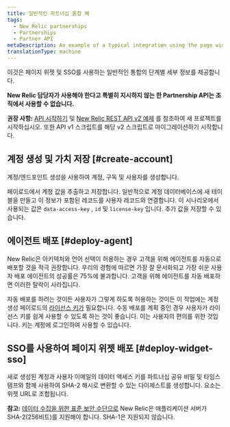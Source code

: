```yaml
---
title: 일반적인 파트너십 통합 예
tags:
  - New Relic partnerships
  - Partnerships
  - Partner API
metaDescription: An example of a typical integration using the page widget and SSO for New Relic partner accounts.
translationType: machine
---
```


이것은 페이지 위젯 및 SSO를 사용하는 일반적인 통합의 단계별 세부 정보를 제공합니다.

**New Relic 담당자가 사용해야 한다고 특별히 지시하지 않는 한 Partnership API는 조직에서 사용할 수 없습니다.**

**권장 사항:** [API 시작하기](/docs/apm/apis/requirements/new-relic-rest-api-v2-getting-started) 및 [New Relic REST API v2 예제](/docs/apis/rest-api-v2) 를 참조하여 새 프로젝트를 시작하십시오. 또한 API v1 스크립트를 해당 v2 스크립트로 마이그레이션하기 시작합니다.

## 계정 생성 및 가치 저장 [#create-account]

계정/엔드포인트 생성을 사용하여 계정, 구독 및 사용자를 생성합니다.

페이로드에서 계정 값을 추출하고 저장합니다. 일반적으로 계정 데이터베이스에 새 테이블을 만들고 이 정보가 포함된 레코드를 사용자 레코드와 연결합니다. 이 시나리오에서 사용되는 값은 `data-access-key` , `id` 및 `license-key` 입니다. 추가 값을 저장할 수 있습니다.

## 에이전트 배포 [#deploy-agent]

New Relic은 아키텍처와 언어 선택이 허용하는 경우 고객을 위해 에이전트를 자동으로 배포할 것을 적극 권장합니다. 우리의 경험에 따르면 가장 잘 문서화되고 가장 쉬운 사용자 배포 에이전트의 성공률은 75%에 불과합니다. 고객을 위해 에이전트를 자동 배포하면 이러한 탈락이 사라집니다.

자동 배포를 하려는 것이든 사용자가 그렇게 하도록 허용하는 것이든 이 작업에는 계정 생성 페이로드의 [라이선스 키가](/docs/apis/intro-apis/new-relic-api-keys/#license-key) 필요합니다. 수동 배포를 계획 중인 경우 사용자가 라이선스 키를 쉽게 사용할 수 있도록 하는 것이 좋습니다. 이는 사용자의 편의를 위한 것입니다. 키는 계정에 로그인하여 사용할 수 있습니다.

## SSO를 사용하여 페이지 위젯 배포 [#deploy-widget-sso]

새로 생성된 계정과 사용자 이메일의 데이터 액세스 키를 파트너십 공유 비밀 및 타임스탬프와 함께 사용하여 SHA-2 해시로 변환할 수 있는 다이제스트를 생성합니다. 요소는 위젯 URL로 조합됩니다.

**참고:** [데이터 수집을 위한 표준 보안 수단으로](/docs/accounts-partnerships/accounts/security/data-security) New Relic은 애플리케이션 서버가 SHA-2(256비트)를 지원해야 합니다. SHA-1은 지원되지 않습니다.